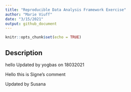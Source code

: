 ```yaml
---
title: "Reproducible Data Analysis Framework Exercise"
author: "Marie Viuff"
date: "3/15/2021"
output: github_document
---
```


```r
knitr::opts_chunk$set(echo = TRUE)
```

## Description

hello
Updated by yogbas on 18032021

Hello this is Signe's comment

Updated by Susana 
